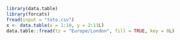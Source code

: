 
```r
library(data.table)
library(forcats)
fread(input = "toto.csv")
x <- data.table(x = 1:10, y = 2:11L)
data.table::fread(tz = "Europe/London", fill = TRUE, key = 0L)
```

